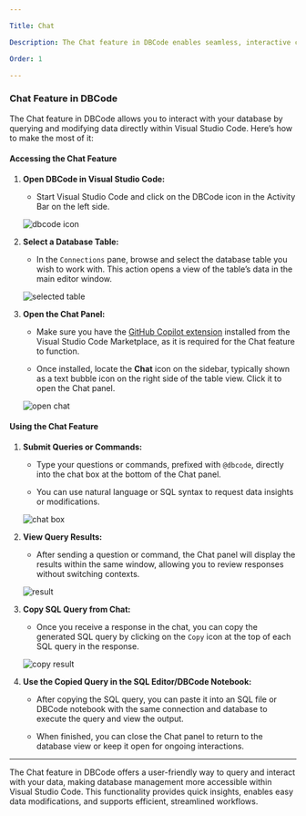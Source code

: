 ```yaml
---

Title: Chat

Description: The Chat feature in DBCode enables seamless, interactive communication with your database directly in Visual Studio Code. Use SQL or natural language to query, retrieve, and edit data effortlessly, enhancing productivity and simplifying database management.

Order: 1

---
```


### Chat Feature in DBCode

The Chat feature in DBCode allows you to interact with your database by querying and modifying data directly within Visual Studio Code. Here’s how to make the most of it:

#### Accessing the Chat Feature

1. **Open DBCode in Visual Studio Code:**
   - Start Visual Studio Code and click on the DBCode icon in the Activity Bar on the left side.

   ![dbcode icon](./dbcode-icon.png)

2. **Select a Database Table:**
   - In the `Connections` pane, browse and select the database table you wish to work with. This action opens a view of the table’s data in the main editor window.

   ![selected table](./selected-table.png)

3. **Open the Chat Panel:**
   - Make sure you have the [GitHub Copilot extension](https://marketplace.visualstudio.com/items?itemName=GitHub.copilot) installed from the Visual Studio Code Marketplace, as it is required for the Chat feature to function.

   - Once installed, locate the **Chat** icon on the sidebar, typically shown as a text bubble icon on the right side of the table view. Click it to open the Chat panel.

   ![open chat](./open-chat.png)

#### Using the Chat Feature

1. **Submit Queries or Commands:**
   - Type your questions or commands, prefixed with `@dbcode`, directly into the chat box at the bottom of the Chat panel.

   - You can use natural language or SQL syntax to request data insights or modifications.

   ![chat box](./chat-box.png)

2. **View Query Results:**
   - After sending a question or command, the Chat panel will display the results within the same window, allowing you to review responses without switching contexts.

   ![result](./result.png)

3. **Copy SQL Query from Chat:**
   - Once you receive a response in the chat, you can copy the generated SQL query by clicking on the `Copy` icon at the top of each SQL query in the response.

   ![copy result](./copy-result.png)

4. **Use the Copied Query in the SQL Editor/DBCode Notebook:**
   - After copying the SQL query, you can paste it into an SQL file or DBCode notebook with the same connection and database to execute the query and view the output.

   - When finished, you can close the Chat panel to return to the database view or keep it open for ongoing interactions.

---

The Chat feature in DBCode offers a user-friendly way to query and interact with your data, making database management more accessible within Visual Studio Code. This functionality provides quick insights, enables easy data modifications, and supports efficient, streamlined workflows.